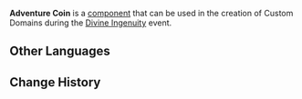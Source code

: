{{Component Infobox
|id          = 1002
|image       = Item Adventure Coin.png
|load        = 6
|description = Touch to interact. If you select "Obtain Adventure Coin(s)" under the ruleset for this Domain, you must place at least an Adventure Coin.
|placement   = Free
|category    = Basic Items
|size        = 2 · 2 · 2
}}
'''Adventure Coin''' is a [[component]] that can be used in the creation of Custom Domains during the [[Divine Ingenuity]] event.

==Other Languages==
{{Other Languages|default_hidden = 1
|en      = Adventure Coin
|zhs     = 冒险币
|zhs_rm  = Màoxiǎn Bì
|zht     = 冒險幣
|zht_rm  = Màoxiǎn Bì
|ja      = 冒険コイン
|ja_rm   = Bouken Koin
|ko      = 모험 코인
|ko_rm   = Moheom Ko'in
|es      = Moneda de aventura
|fr      = Jeton d'aventure
|ru      = Монеты приключений
|th      = Adventure Coin
|vi      = Đồng Mạo Hiểm
|de      = Abenteuertaler
|id      = Adventure Coin
|pt      = Moeda de Aventura
}}

==Change History==
{{Change History|2.5}}